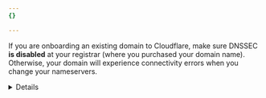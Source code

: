 ```yaml
---
{}

---
```



If you are onboarding an existing domain to Cloudflare, make sure DNSSEC **is disabled** at your registrar (where you purchased your domain name). Otherwise, your domain will experience connectivity errors when you change your nameservers.

<Render file="dnssec-providers" product="dns" />


<Details header="Why you have to disable DNSSEC">

<Render file="why-disable-dnssec" product="dns" />


</Details>
